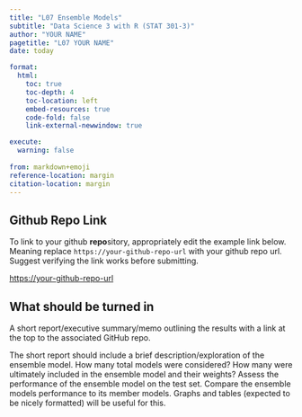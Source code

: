 ```yaml
---
title: "L07 Ensemble Models"
subtitle: "Data Science 3 with R (STAT 301-3)"
author: "YOUR NAME"
pagetitle: "L07 YOUR NAME"
date: today

format:
  html:
    toc: true
    toc-depth: 4
    toc-location: left
    embed-resources: true
    code-fold: false
    link-external-newwindow: true

execute:
  warning: false
  
from: markdown+emoji
reference-location: margin
citation-location: margin
---
```


::: {.callout-tip icon=false}

## Github Repo Link

To link to your github **repo**sitory, appropriately edit the example link below. Meaning replace `https://your-github-repo-url` with your github repo url. Suggest verifying the link works before submitting.

[https://your-github-repo-url](https://your-github-repo-url)

:::
## What should be turned in

A short report/executive summary/memo outlining the results with a link at the top to the associated GitHub repo. 

The short report should include a brief description/exploration of the ensemble model. How many total models were considered? How many were ultimately included in the ensemble model and their weights? Assess the performance of the ensemble model on the test set. Compare the ensemble models performance to its member models. Graphs and tables (expected to be nicely formatted) will be useful for this. 

